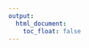 ```yaml
---
output:
  html_document:
    toc_float: false
---
```

<br>

<!--html_preserve-->
<!--
<div class="band full">
  <div class="bandContent gallerySection">
    <div class="gallerySectionTitle">Machine Learning</div>
    <div class="galleryIntro">Articles about Machine Learning, Deep Learning and Reinforcement Learning.</div>
    <div class="galleryItems">
      <div class="galleryItem">
        <a href="reinforcement_learning_in_r.html"><img class="galleryItemImage" src="assets/img/reinforcelearn.png"/></a>
        <a href="reinforcement_learning_in_r.html" class="galleryItemLabel">Reinforcement Learning in R</a>
        <div class="galleryItemDescription">I'm happy to announce that the reinforcelearn package is now available on CRAN! It offers lots of reinforcement learning environments and algorithms...</div>
      </div>
    </div>
  </div>
</div>
-->

<!--/html_preserve-->
